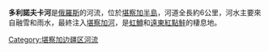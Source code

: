 '''多利諾夫卡河'''是[[俄羅斯|俄羅斯]]的河流，位於[[堪察加半島|堪察加半島]]，河道全長約6公里，河水主要來自融雪和雨水，最終注入[[堪察加河|堪察加河]]，是[[虹鱒|虹鱒]]和[[遠東紅點鮭|遠東紅點鮭]]的棲息地。

{{Russia-geo-stub}}

[[Category:堪察加边疆区河流|Category:堪察加边疆区河流]]